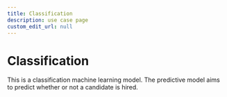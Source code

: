 ```yaml
---
title: Classification
description: use case page
custom_edit_url: null
---
```


# Classification

This is a classification machine learning model. The predictive model aims to predict whether or not a candidate is hired.